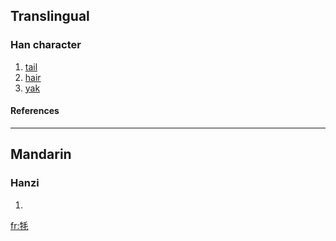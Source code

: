 {{see|氂|犛}}

==Translingual==
===Han character===
{{Han char|rn=93|rad=牛|as=04|sn=8|four=|canj=竹手竹手山 (HQHQU)}}
# [[tail]]
# [[hair]]
# [[yak]]
====References====
{{Han ref|kx=0698.080|dkj=19942|dj=1110.060|hdz=31803.180|uh=7266|ud=29286}}

----
==Mandarin==
===Hanzi===
{{cmn-hanzi|tra=氂|pin=[[máo]] (mao2)|wg=mao<sup>2</sup>}}
# {{defn|Mandarin}}

[[fr:牦]]